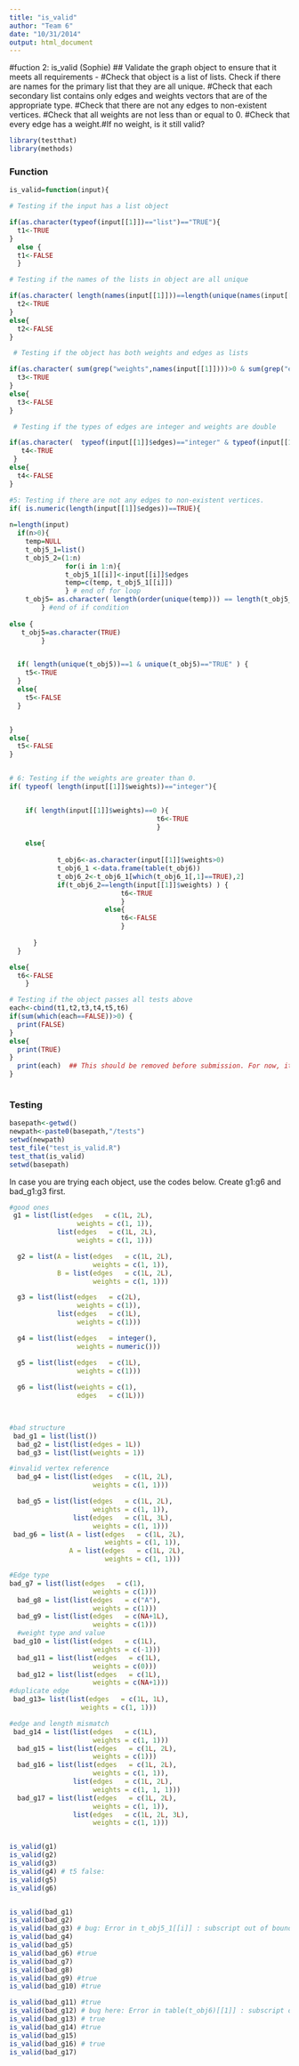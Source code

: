 ```yaml
---
title: "is_valid"
author: "Team 6"
date: "10/31/2014"
output: html_document
---
```

#fuction 2: is_valid (Sophie)
## Validate the graph object to ensure that it meets all requirements - 
#Check that object is a list of lists. Check if there are names for the primary list that they are all unique. 
#Check that each secondary list contains only edges and weights vectors that are of the appropriate type. 
#Check that there are not any edges to non-existent vertices. 
#Check that all weights are not less than or equal to 0. 
#Check that every edge has a weight.#If no weight, is it still valid?

```r

library(testthat)
library(methods)


```

### Function

```r

is_valid=function(input){

# Testing if the input has a list object

if(as.character(typeof(input[[1]])=="list")=="TRUE"){
  t1<-TRUE
}
  else {
  t1<-FALSE
  }

# Testing if the names of the lists in object are all unique

if(as.character( length(names(input[[1]]))==length(unique(names(input[[1]]))) )=="TRUE"){
  t2<-TRUE
}
else{
  t2<-FALSE
}

 # Testing if the object has both weights and edges as lists

if(as.character( sum(grep("weights",names(input[[1]])))>0 & sum(grep("edges",names(input[[1]])))>0 )=="TRUE"){
  t3<-TRUE
}
else{
  t3<-FALSE
}

 # Testing if the types of edges are integer and weights are double

if(as.character(  typeof(input[[1]]$edges)=="integer" & typeof(input[[1]]$weights)=="double")=="TRUE"){
   t4<-TRUE
 }
else{
  t4<-FALSE
}

#5: Testing if there are not any edges to non-existent vertices. 
if( is.numeric(length(input[[1]]$edges))==TRUE){
  
n=length(input)
  if(n>0){
    temp=NULL
    t_obj5_1=list()
    t_obj5_2=(1:n)
              for(i in 1:n){
              t_obj5_1[[i]]<-input[[i]]$edges
              temp=c(temp, t_obj5_1[[i]])
              } # end of for loop
    t_obj5= as.character( length(order(unique(temp))) == length(t_obj5_2)  )
        } #end of if condition
  
else {
   t_obj5=as.character(TRUE) 
        }


  if( length(unique(t_obj5))==1 & unique(t_obj5)=="TRUE" ) {
    t5<-TRUE
  }
  else{
    t5<-FALSE
  }


}
else{
  t5<-FALSE
}


# 6: Testing if the weights are greater than 0.
if( typeof( length(input[[1]]$weights))=="integer"){


    if( length(input[[1]]$weights)==0 ){
                                     t6<-TRUE
                                     }
    
    else{
        
            t_obj6<-as.character(input[[1]]$weights>0)
            t_obj6_1 <-data.frame(table(t_obj6))
            t_obj6_2<-t_obj6_1[which(t_obj6_1[,1]==TRUE),2]
            if(t_obj6_2==length(input[[1]]$weights) ) {
                            t6<-TRUE
                            }
                        else{
                            t6<-FALSE
                            }
            
      }
  }

else{
  t6<-FALSE
    }

# Testing if the object passes all tests above
each<-cbind(t1,t2,t3,t4,t5,t6)
if(sum(which(each==FALSE))>0) {
  print(FALSE)
}
else{
  print(TRUE)
}
  print(each)  ## This should be removed before submission. For now, it shows the result of each test.
}



```



### Testing

```r
basepath<-getwd()
newpath<-paste0(basepath,"/tests")
setwd(newpath)
test_file("test_is_valid.R")
test_that(is_valid)
setwd(basepath)

```

In case you are trying each object, use the codes below. Create g1:g6 and bad_g1:g3 first.
```r
#good ones
 g1 = list(list(edges   = c(1L, 2L),
                 weights = c(1, 1)),
            list(edges   = c(1L, 2L),
                 weights = c(1, 1)))

  g2 = list(A = list(edges   = c(1L, 2L),
                     weights = c(1, 1)),
            B = list(edges   = c(1L, 2L),
                     weights = c(1, 1)))

  g3 = list(list(edges   = c(2L),
                 weights = c(1)),
            list(edges   = c(1L),
                 weights = c(1)))

  g4 = list(list(edges   = integer(),
                 weights = numeric()))

  g5 = list(list(edges   = c(1L),
                 weights = c(1)))
  
  g6 = list(list(weights = c(1),
                 edges   = c(1L)))
            


#bad structure
 bad_g1 = list(list())
  bad_g2 = list(list(edges = 1L))
  bad_g3 = list(list(weights = 1))

#invalid vertex reference
  bad_g4 = list(list(edges   = c(1L, 2L),
                     weights = c(1, 1)))

  bad_g5 = list(list(edges   = c(1L, 2L),
                     weights = c(1, 1)),
                list(edges   = c(1L, 3L),
                     weights = c(1, 1)))
 bad_g6 = list(A = list(edges   = c(1L, 2L),
                        weights = c(1, 1)),
               A = list(edges   = c(1L, 2L),
                        weights = c(1, 1)))

#Edge type
bad_g7 = list(list(edges   = c(1),
                     weights = c(1)))  
  bad_g8 = list(list(edges   = c("A"),
                     weights = c(1)))  
  bad_g9 = list(list(edges   = c(NA+1L),
                     weights = c(1)))  
  #weight type and value
 bad_g10 = list(list(edges   = c(1L),
                     weights = c(-1)))
  bad_g11 = list(list(edges   = c(1L),
                     weights = c(0)))
  bad_g12 = list(list(edges   = c(1L),
                     weights = c(NA+1)))
#duplicate edge
 bad_g13= list(list(edges   = c(1L, 1L),
                  weights = c(1, 1)))

#edge and length mismatch
 bad_g14 = list(list(edges   = c(1L),
                     weights = c(1, 1)))
  bad_g15 = list(list(edges   = c(1L, 2L),
                     weights = c(1)))
  bad_g16 = list(list(edges   = c(1L, 2L),
                     weights = c(1, 1)),
                list(edges   = c(1L, 2L),
                     weights = c(1, 1, 1)))
  bad_g17 = list(list(edges   = c(1L, 2L),
                     weights = c(1, 1)),
                list(edges   = c(1L, 2L, 3L),
                     weights = c(1, 1)))


is_valid(g1)
is_valid(g2)
is_valid(g3) 
is_valid(g4) # t5 false: 
is_valid(g5)
is_valid(g6)


is_valid(bad_g1)
is_valid(bad_g2)
is_valid(bad_g3) # bug: Error in t_obj5_1[[i]] : subscript out of bounds
is_valid(bad_g4) 
is_valid(bad_g5) 
is_valid(bad_g6) #true
is_valid(bad_g7)
is_valid(bad_g8)
is_valid(bad_g9) #true
is_valid(bad_g10) #true

is_valid(bad_g11) #true
is_valid(bad_g12) # bug here: Error in table(t_obj6)[[1]] : subscript out of bounds
is_valid(bad_g13) # true
is_valid(bad_g14) #true
is_valid(bad_g15) 
is_valid(bad_g16) # true
is_valid(bad_g17) 
```
